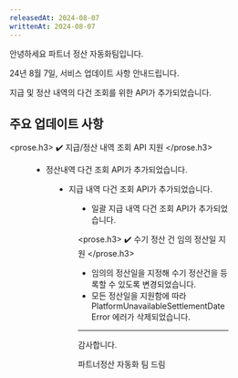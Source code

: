 ```yaml
---
releasedAt: 2024-08-07
writtenAt: 2024-08-07
---
```




안녕하세요 파트너 정산 자동화팀입니다.

24년 8월 7일, 서비스 업데이트 사항 안내드립니다.

지급 및 정산 내역의 다건 조회를 위한 API가 추가되었습니다.

## 주요 업데이트 사항

<prose.h3>
  ✔️ 지급/정산 내역 조회 API 지원
</prose.h3>

<Figure src={Image1} caption="정산 내역 관련 API > 정산 내역 다건 조회" />

- 정산내역 다건 조회 API가 추가되었습니다.

<Figure src={Image2} caption="지급 내역 관련 API > 지급 내역 다건 조회" />

- 지급 내역 다건 조회 API가 추가되었습니다.

<Figure src={Image3} caption="일괄 지급 내역 관련 API > 일괄 지급 내역 다건 조회" />

- 일괄 지급 내역 다건 조회 API가 추가되었습니다.

<prose.h3>
  ✔️ 수기 정산 건 임의 정산일 지원
</prose.h3>

- 임의의 정산일을 지정해 수기 정산건을 등록할 수 있도록 변경되었습니다.
- 모든 정산일을 지원함에 따라 PlatformUnavailableSettlementDateError 에러가 삭제되었습니다.

---

감사합니다.

파트너정산 자동화 팀 드림
